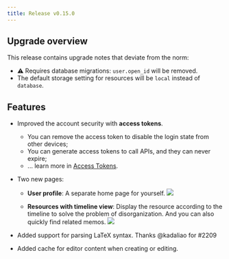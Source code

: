 ```yaml
---
title: Release v0.15.0
---
```


## Upgrade overview

This release contains upgrade notes that deviate from the norm:

- ⚠️ Requires database migrations: `user.open_id` will be removed.
- The default storage setting for resources will be `local` instead of `database`.

## Features

- Improved the account security with **access tokens**.

  - You can remove the access token to disable the login state from other devices;
  - You can generate access tokens to call APIs, and they can never expire;
  - ... learn more in [Access Tokens](/docs/security/access-tokens).

- Two new pages:

  - **User profile**: A separate home page for yourself.
    ![](https://github.com/usememos/memos/assets/24653555/934663f4-6fb7-4d98-958e-1ece2a7dcfa7)

  - **Resources with timeline view**: Display the resource according to the timeline to solve the problem of disorganization. And you can also quickly find related memos.
    ![](https://github.com/usememos/memos/assets/24653555/3b042c2a-9617-4d23-914e-df6278301820)

- Added support for parsing LaTeX syntax. Thanks @kadaliao for #2209

- Added cache for editor content when creating or editing.
